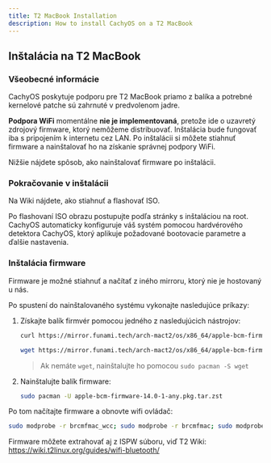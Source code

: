 ```yaml
---
title: T2 MacBook Installation
description: How to install CachyOS on a T2 MacBook
---
```


## Inštalácia na T2 MacBook


### Všeobecné informácie

CachyOS poskytuje podporu pre T2 MacBook priamo z balíka a potrebné kernelové patche sú zahrnuté v predvolenom jadre.

**Podpora WiFi** momentálne **nie je implementovaná**, pretože ide o uzavretý zdrojový firmware, ktorý nemôžeme distribuovať.
Inštalácia bude fungovať iba s pripojením k internetu cez LAN. Po inštalácii si môžete stiahnuť firmware a nainštalovať ho na získanie správnej podpory WiFi.

Nižšie nájdete spôsob, ako nainštalovať firmware po inštalácii.

### Pokračovanie v inštalácii

Na Wiki nájdete, ako stiahnuť a flashovať ISO.

Po flashovaní ISO obrazu postupujte podľa stránky s inštaláciou na root.
CachyOS automaticky konfiguruje váš systém pomocou hardvérového detektora CachyOS, ktorý aplikuje požadované bootovacie parametre a ďalšie nastavenia.

### Inštalácia firmware

Firmware je možné stiahnuť a načítať z iného mirroru, ktorý nie je hostovaný u nás.

Po spustení do nainštalovaného systému vykonajte nasledujúce príkazy:

<Steps>

1. Získajte balík firmvér pomocou jedného z nasledujúcich nástrojov:

    <Tabs>

    <TabItem label="použitie curl">

    ```sh
    curl https://mirror.funami.tech/arch-mact2/os/x86_64/apple-bcm-firmware-14.0-1-any.pkg.tar.zst -o apple-bcm-firmware-14.0-1-any.pkg.tar.zst
    ```

    </TabItem>
    <TabItem label="použitie wget">

    ```sh
    wget https://mirror.funami.tech/arch-mact2/os/x86_64/apple-bcm-firmware-14.0-1-any.pkg.tar.zst
    ```
    > Ak nemáte `wget`, nainštalujte ho pomocou `sudo pacman -S wget`

    </TabItem>
    </Tabs>

2. Nainštalujte balík firmware:
    ```sh
    sudo pacman -U apple-bcm-firmware-14.0-1-any.pkg.tar.zst
    ```

</Steps>

Po tom načítajte firmware a obnovte wifi ovládač:
```bash
sudo modprobe -r brcmfmac_wcc; sudo modprobe -r brcmfmac; sudo modprobe brcmfmac
```

Firmware môžete extrahovať aj z ISPW súboru, viď T2 Wiki:
https://wiki.t2linux.org/guides/wifi-bluetooth/
